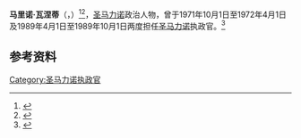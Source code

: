 '''马里诺·瓦涅蒂'''（{{lang-it|Marino Vagnetti}}，{{bd|1924年|2月11日}}）<ref>{{Cite web |url=https://www.rulers.org/indexv.html |title=存档副本 |access-date=2020-09-02 |archive-date=2019-09-01 |archive-url=https://web.archive.org/web/20190901165457/http://rulers.org/indexv.html |dead-url=no }}</ref><ref>{{Cite web |url=https://www.rulers.org/ruls1.html |title=存档副本 |access-date=2020-09-02 |archive-date=2021-05-14 |archive-url=https://web.archive.org/web/20210514141953/https://rulers.org/ruls1.html |dead-url=no }}</ref>，[[圣马力诺|圣马力诺]]政治人物，曾于1971年10月1日至1972年4月1日及1989年4月1日至1989年10月1日两度担任[[圣马力诺|圣马力诺]]执政官。<ref>{{Cite web |url=https://www.worldstatesmen.org/San_Marino.html |title=存档副本 |access-date=2020-09-02 |archive-date=2021-04-26 |archive-url=https://web.archive.org/web/20210426005755/https://www.worldstatesmen.org/San_Marino.html |dead-url=no }}</ref>

== 参考资料 ==
<references />
[[Category:圣马力诺执政官|Category:圣马力诺执政官]]
{{bio-stub}}